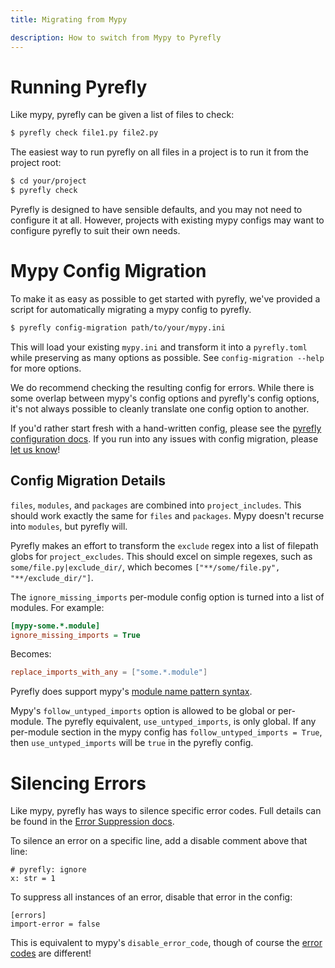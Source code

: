 ```yaml
---
title: Migrating from Mypy

description: How to switch from Mypy to Pyrefly
---
```


# Running Pyrefly

Like mypy, pyrefly can be given a list of files to check:

```sh
$ pyrefly check file1.py file2.py
```

The easiest way to run pyrefly on all files in a project is to run it from the project root:

```sh
$ cd your/project
$ pyrefly check
```

Pyrefly is designed to have sensible defaults, and you may not need to configure it at all.
However, projects with existing mypy configs may want to configure pyrefly to suit their own needs.

# Mypy Config Migration

To make it as easy as possible to get started with pyrefly, we've provided a script for automatically migrating a mypy config to pyrefly.

```sh
$ pyrefly config-migration path/to/your/mypy.ini
```

This will load your existing `mypy.ini` and transform it into a `pyrefly.toml` while preserving as many options as possible. See `config-migration --help` for more options.

We do recommend checking the resulting config for errors. While there is some overlap between mypy's config options and pyrefly's config options, it's not always possible to cleanly translate one config option to another.

If you'd rather start fresh with a hand-written config, please see the [pyrefly configuration docs](../configuration.mdx). If you run into any issues with config migration, please [let us know](https://github.com/facebook/pyrefly/issues)!

## Config Migration Details

`files`, `modules`, and `packages` are combined into `project_includes`. This should work exactly the same for `files` and `packages`. Mypy doesn't recurse into `modules`, but pyrefly will.

Pyrefly makes an effort to transform the `exclude` regex into a list of filepath globs for `project_excludes`. This should excel on simple regexes, such as `some/file.py|exclude_dir/`, which becomes `["**/some/file.py", "**/exclude_dir/"]`.

The `ignore_missing_imports` per-module config option is turned into a list of modules. For example:

```ini
[mypy-some.*.module]
ignore_missing_imports = True
```

Becomes:

```toml
replace_imports_with_any = ["some.*.module"]
```

Pyrefly does support mypy's [module name pattern syntax](https://mypy.readthedocs.io/en/stable/config_file.html#config-file-format).

Mypy's `follow_untyped_imports` option is allowed to be global or per-module. The pyrefly equivalent, `use_untyped_imports`, is only global. If any per-module section in the mypy config has `follow_untyped_imports = True`, then `use_untyped_imports` will be `true` in the pyrefly config.

# Silencing Errors

Like mypy, pyrefly has ways to silence specific error codes. Full details can be found in the [Error Suppression docs](error-suppresions.mdx).

To silence an error on a specific line, add a disable comment above that line:

```
# pyrefly: ignore
x: str = 1
```

To suppress all instances of an error, disable that error in the config:

```
[errors]
import-error = false
```

This is equivalent to mypy's `disable_error_code`, though of course the [error codes](../error-kinds.mdx) are different!
